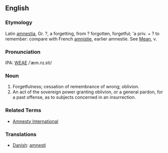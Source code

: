 ==English==
===Etymology===
Latin [[amnestia]], Gr. ?, a forgetting, from ? forgotten, forgetful; 'a priv. + ? to remember: compare with French [[amnistie]], earlier amnestie.  See [[Mean]], v.

===Pronunciation===
IPA: [[WEAE]] /ˈæm.nɪ.sti/

===Noun===
# Forgetfulness; cessation of remembrance of wrong; oblivion.
# An act of the sovereign power granting oblivion, or a general pardon, for a past offense, as to subjects concerned in an insurrection.
<!-- material copied from Webster's Revised Unabridged Dictionary (1913) -->

===Related Terms===
* [[Amnesty International]]

===Translations===
*[[Danish]]: [[amnesti]]